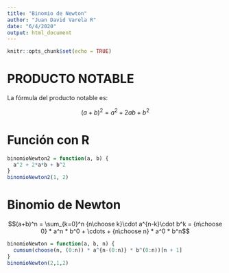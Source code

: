 ```yaml
---
title: "Binomio de Newton"
author: "Juan David Varela R"
date: "6/4/2020"
output: html_document
---
```


```r
knitr::opts_chunk$set(echo = TRUE)
```

# PRODUCTO NOTABLE

La fórmula del producto notable es:

$$(a + b)^2 = a^2+2ab+b^2$$

# Función con R

```r
binomioNewton2 = function(a, b) {
  a^2 + 2*a*b + b^2
}
binomioNewton2(1, 2)
```

# Binomio de Newton

$$(a+b)^n = \sum_{k=0}^n {n\choose k}\cdot a^{n-k}\cdot b^k = {n\choose 0} * a^n * b^0 + \cdots + {n\choose n} * a^0 * b^n$$

```r
binomioNewton = function(a, b, n) {
  cumsum(choose(n, (0:n)) * a^{n-(0:n)} * b^(0:n))[n + 1]
}
binomioNewton(2,1,2)
```